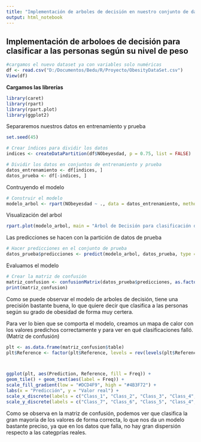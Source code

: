 ```yaml
---
title: "Implementación de arboles de decisión en nuestro conjunto de datos"
output: html_notebook
---
```


## Implementación de arboloes de decisión para clasificar a las personas según su nivel de peso

```r
#cargamos el nuevo dataset ya con variables solo numéricas
df <- read.csv("D:/Documentos/Bedu/R/Proyecto/ObesityDataSet.csv")
View(df)
```

**Cargamos las librerías**

```r
library(caret)
library(rpart)
library(rpart.plot)
library(ggplot2)
```


Separaremos nuestros datos en entrenamiento y prueba


```r

set.seed(45)

# Crear índices para dividir los datos
indices <- createDataPartition(df$NObeyesdad, p = 0.75, list = FALSE)

# Dividir los datos en conjuntos de entrenamiento y prueba
datos_entrenamiento <- df[indices, ]
datos_prueba <- df[-indices, ]
```


Contruyendo el modelo
```r
# Construir el modelo
modelo_arbol <- rpart(NObeyesdad ~ ., data = datos_entrenamiento, method = "class")
```

Visualización del arbol
```r
rpart.plot(modelo_arbol, main = "Árbol de Decisión para clasificación de Obesidad")
```


Las predicciones se hacen con la partición de datos de prueba
```r
# Hacer predicciones en el conjunto de prueba
datos_prueba$predicciones <- predict(modelo_arbol, datos_prueba, type = "class")
```


Evaluamos el modelo
```r
# Crear la matriz de confusión
matriz_confusion <- confusionMatrix(datos_prueba$predicciones, as.factor(datos_prueba$NObeyesdad))
print(matriz_confusion)

```
Como se puede observar el modelo de arboles de decisión, tiene una precisión bastante buena, lo que quiere decir que clasifica a las personas según su grado de obesidad de forma muy certera.

Para ver lo bien que se comporta el modelo, creamos un mapa de calor con los valores predichos correctamente y para ver en qué clasificaciones falló. (Matriz de confusión)
```r
plt <- as.data.frame(matriz_confusion$table)
plt$Reference <- factor(plt$Reference, levels = rev(levels(plt$Reference)))



ggplot(plt, aes(Prediction, Reference, fill = Freq)) +
geom_tile() + geom_text(aes(label = Freq)) +
scale_fill_gradient(low = "#DCD4F9", high = "#4B3F72") +
labs(x = "Predicción", y = "Valor real") +
scale_x_discrete(labels = c("Class_1", "Class_2", "Class_3", "Class_4", "Class_5", "Class_6", "Class_7")) +
scale_y_discrete(labels = c("Class_7", "Class_6", "Class_5", "Class_4", "Class_3", "Class_2", "Class_1"))
```
Como se observa en la matriz de confusión, podemos ver que clasifica la gran mayoría de los valores de forma correcta, lo que nos da un modelo bastante preciso, ya que en los datos que falla, no hay gran dispersión respecto a las categprías reales.
